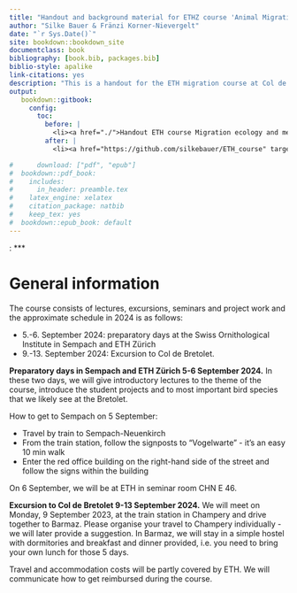 ```yaml
--- 
title: "Handout and background material for ETHZ course 'Animal Migration and research in field ornithology'"
author: "Silke Bauer & Fränzi Korner-Nievergelt"
date: "`r Sys.Date()`"
site: bookdown::bookdown_site
documentclass: book
bibliography: [book.bib, packages.bib]
biblio-style: apalike
link-citations: yes
description: "This is a handout for the ETH migration course at Col de Bretolet."
output:
   bookdown::gitbook:
     config:
       toc:
         before: |
           <li><a href="./">Handout ETH course Migration ecology and methods in field ornithology</a></li>
         after: |
           <li><a href="https://github.com/silkebauer/ETH_course" target="blank">Published with bookdown</a></li>

#      download: ["pdf", "epub"]
#  bookdown::pdf_book:
#    includes:
#      in_header: preamble.tex
#    latex_engine: xelatex
#    citation_package: natbib
#    keep_tex: yes
#  bookdown::epub_book: default
---
```

:
***

# General information

The course consists of lectures, excursions, seminars and project work and the approximate schedule in 2024 is as follows:

* 5.-6. September 2024: preparatory days at the Swiss Ornithological Institute in Sempach
and ETH Zürich
* 9.-13. September 2024: Excursion to Col de Bretolet. 


**Preparatory days in Sempach and ETH Zürich 5-6 September 2024.** 
In these two days, we will give introductory lectures to the theme of the course, introduce the student projects and to most important bird species that we likely see at the Bretolet. 

How to get to Sempach on 5 September:

* Travel by train to Sempach-Neuenkirch
* From the train station, follow the signposts to "Vogelwarte" - it's an easy 10 min walk
* Enter the red office building on the right-hand side of the street and follow the signs within the building

On 6 September, we will be at ETH in seminar room CHN E 46.


**Excursion to Col de Bretolet 9-13 September 2024.** 
We will meet on Monday, 9 September 2023, at the train station in Champery and drive together to Barmaz. Please organise your travel to Champery individually - we will later provide a suggestion. 
In Barmaz, we will stay in a simple hostel with dormitories and breakfast and dinner provided, i.e. you need to bring your own lunch for those 5 days. 

Travel and accommodation costs will be partly covered by ETH. We will communicate how to get reimbursed during the course. 
